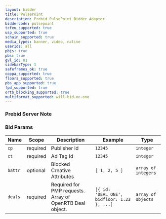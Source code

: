 ```yaml
---
layout: bidder
title: PulsePoint
description: Prebid PulsePoint Bidder Adaptor
biddercode: pulsepoint
tcfeu_supported: true
usp_supported: true
schain_supported: true
media_types: banner, video, native
userIds: all
pbjs: true
pbs: true
gvl_id: 81
sidebarType: 1
safeframes_ok: true
coppa_supported: true
floors_supported: true
pbs_app_supported: true
fpd_supported: true
ortb_blocking_supported: true
multiformat_supported: will-bid-on-one
---
```


### Prebid Server Note

<PbjsAdapterRequiredForPbs />

### Bid Params


| Name       | Scope    | Description                                           | Example                      | Type                |
|------------|----------|-------------------------------------------------------|------------------------------|---------------------|
| `cp`       | required | Publisher Id                                          | `12345`                      | `integer`           |
| `ct`       | required | Ad Tag Id                                             | `12345`                      | `integer`           |
| `battr`    | optional | Blocked Creative Attributes                           | `[ 1, 2, 5 ]`                | `array of integers` |
| `deals`    | required | Required for PMP requests. Array of OpenRTB Deal object.    | `[{ id: 'DEAL_ONE', bidfloor: 1.23 }, ...]`         | `array of objects`            |
